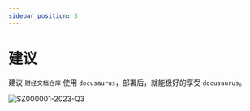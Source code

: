 ```yaml
---
sidebar_position: 3
---
```


# 建议
建议 `财经文档仓库` 使用 `docusaurus`，部署后，就能极好的享受 `docusaurus`。


![SZ000001-2023-Q3](./excalidraw-files/docusaurus.excalidraw.svg)

